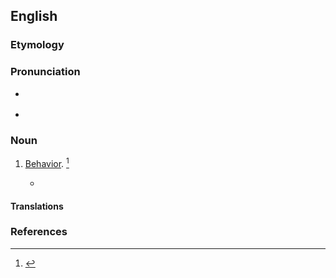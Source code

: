 ==English==

===Etymology===
{{suffix|en|abear|ance}}

===Pronunciation===
* {{a|US}} {{IPA|en|/əˈbɜɹ.əns/}}
* {{audio|en|LL-Q1860 (eng)-Vealhurl-abearance.wav|Audio (UK)}}

===Noun===
{{en-noun|-}}

# {{lb|en|rare}} [[behavior|Behavior]]. {{defdate|Mid 16<sup>th</sup> century.}}<ref>{{R:SOED5|page=3}}</ref>
#* {{quote-book|en|year=1769|title={{w|Commentaries on the laws of England}}|author={{w|William Blackstone|Sir William Blackstone}}|passage=The other species of recognizance, with sureties, is tor the good '''abearance''' or good behaviour.}}

====Translations====
{{trans-see|behavior}}

===References===
<references/>